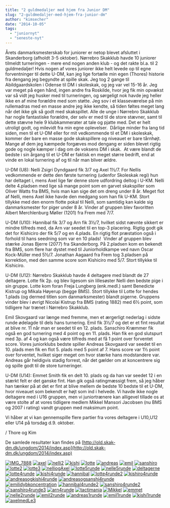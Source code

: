 ```yaml
---
title: "2 guldmedaljer med hjem fra Junior DM"
slug: "2-guldmedaljer-med-hjem-fra-junior-dm"
author: "kimsecher"
date: "2014-10-05"
tags: 
  - "juniornyt"
  - "seneste-nyt"
---
```


Årets danmarksmesterskab for juniorer er netop blevet afsluttet i Skanderborg (afholdt 3-5 oktober). Nørrebro Skakklub havde 10 juniorer tilmeldt turneringen - mere end nogen anden klub - og det rakte bl.a. til 2 guldmedaljer! Hvis nogen af vores juniorer ikke helt levede op til egne forventninger til dette U-DM, kan jeg lige fortælle min egen (Thores) historie fra dengang jeg begyndte at spille skak. Jeg tog 2 gange til Abildgaardskolen i Odense til DM i skoleskak, og jeg var vel 15-16 år. Jeg var meget på egen hånd, ingen andre fra Roskilde, hvor jeg fik min opvækst var så vidt jeg husker med til turneringen, og sørgeligt nok havde jeg heller ikke en af mine forældre med som støtte. Jeg sov i et klasseværelse på min rullemadras med en masse andre jeg ikke kendte, så tiden føltes meget lang når det ikke gik så godt med skakspillet. Alle de unge i Nørrebro Skakklub har nogle fantastiske forældre, der selv er med til de store stævner, samt til dette stævne hele 9 klubkammerater at tale og pjatte med. Det er helt utroligt godt, og milevidt fra min egne oplevelser.  Dårlige minder fra lang tid siden, men til et U-DM eller for mit vedkommende til et DM i skoleskak, kommer der bare en masse gode skakspillere og niveauet er bare tårnhøjt. Mange af dem jeg kæmpede forgæves mod dengang er siden blevet rigtig gode og nogle kæmper i dag om de voksens DM i skak.  At være blandt de bedste i sin årgang til et U-DM er faktisk en meget større bedrift, end at vinde en lokal turnering af og til når man bliver ældre.

U-DM (U8): Nelli Zsigri Dyndgaard fik 3/7 og Axel 1½/7. For Nellis vedkommende er dette den første turnering (udenfor Skoleskak regi) hun har deltaget i, mens Axel lige før denne store udfordring deltog i U-KM. Nelli delte 4.pladsen med lige så mange point som en garvet skakspiller som Oliver Watts fra BMS, hvis man kan sige det om dreng under 8 år. Meget flot af Nelli, mens Axel ikke havde den medgang som han fik U-KM. Stort tillykke med den enorm flotte pokal til Nelli, som samtidig kan kalde sig danmarksmester for piger under 8 år. Vinder af gruppen blev favoritten Albert Merchlenburg Møller (1201) fra Frem med 7/7.

U-DM (U10): Hannibal fik 3/7 og Arn fik 3½/7, hvilket sidst nævnte sikkert er mindre tilfreds med, da Arn var seedet til en top-3 placering. Rigtig godt gik det for Kishiciro der fik 5/7 og en 4.plads. En rigtig flot præstation også i forhold til hans seedning som var en 10 plads!  Vinder af gruppen blev stærke Jonas Bjerre (2077) fra Skanderborg. På 2.pladsen kom en bekendt fra BMS, som flere har dystet med til Juniorholdkampe ved navn Oscar Kock-Müller med 5½/7. Jonathan Aagaard fra Frem tog 3.pladsen på korrektion, med den samme score som Kishiciro med 5/7. Stort tillykke til Kishiciro.

U-DM (U12): Nørrebro Skakklub havde 4 deltagere med blandt de 27 deltagere. Lotte fik 2p. og blev ligesom sin lillesøster Nelli den bedste pige i sin gruppe. Lotte kom foran Freja Lungberg (enk.medl.) samt Benedicte Kistrup og Mikala Høyerup (begge BMS). Stort tillykke til Lotte for hendes 1.plads (og dermed titlen som danmarksmester) blandt pigerne. Gruppens vinder blev i øvrigt Nicolai Kistrup fra BMS (rating 1882) med 6½ point, som tidligere har trænet i Nørrebro Skakklub.

Emil Skovgaard var længe med fremme, men et ærgerligt nederlag i sidste runde ødelagde til dels hans turnering. Emil fik 3½/7 og det er et fint resultat at blive nr. 11 når man er seedet til en 12. plads. Sanschiro Kræmmer fik også en god turnering med 4 point og en 11. plads. Han fik en god slutspurt med 3p. af 4 og kan også være tilfreds med at få 1 point over forventet score. Vores juniorklubs bedste spiller Andreas Skovgaard var seedet til en 10. plads men fik en flot 5. plads med 5 point af 7. Hans score var 1½ point over forventet, hvilket siger meget om hvor stærke hans modstandere var. Andreas går heldigvis stadig forrest, når det gælder om at koncentrere sig og spille godt til de store turneringer.

U-DM (U14): Emmet Smith fik en delt 10. plads og da han var seedet 12 i en stærkt felt er det ganske fint. Han gik også ratingmæssigt frem, så jeg håber han tænker på at det er fint at blive mellem de bedste 10 bedste til et U-DM, hvor niveauet som bekendt er højt som ind i helvede. Vi havde ikke nogle deltagere med i U16 gruppen, men vi juniortrænere kan alligevel tillade os at være stolte af at vores tidligere medlem Mikkel Mansori Jacobsen (nu BMS og 2007 i rating) vandt gruppen med maksimum point.

Vi håber at vi kan gennemspille flere partier fra vores deltagere i U10,U12 eller U14 på torsdag d.9. oktober.

/ Thore og Kim

De samlede resultater kan findes på [http://old.skak-dm.dk/ungdom/2014/index.asp](http://old.skak-dm.dk/ungdom/2014/index.asp)

[![IMG_7888](/images/IMG_7888-200x300.jpg)](https://nbskak.dk/wp-content/uploads/2014/10/IMG_7888.jpg) [![axel](/images/axel-200x300.jpg)](https://nbskak.dk/wp-content/uploads/2014/10/axel.jpg) [![nelli2](/images/nelli2-200x300.jpg)](https://nbskak.dk/wp-content/uploads/2014/10/nelli2.jpg) [![kishi](/images/kishi-200x300.jpg)](https://nbskak.dk/wp-content/uploads/2014/10/kishi.jpg) [![lotte](/images/lotte-200x300.jpg)](https://nbskak.dk/wp-content/uploads/2014/10/lotte.jpg) [![andreas](/images/andreas-200x300.jpg)](https://nbskak.dk/wp-content/uploads/2014/10/andreas.jpg) [![emil](/images/emil-200x300.jpg)](https://nbskak.dk/wp-content/uploads/2014/10/emil.jpg) [![sanshiro](/images/sanshiro-200x300.jpg)](https://nbskak.dk/wp-content/uploads/2014/10/sanshiro.jpg) [![lotte2](/images/lotte2-200x300.jpg)](https://nbskak.dk/wp-content/uploads/2014/10/lotte2.jpg) [![lotte3](/images/lotte3-300x200.jpg)](https://nbskak.dk/wp-content/uploads/2014/10/lotte3.jpg) [![nelliogAxel](/images/nelliogAxel-300x225.jpg)](https://nbskak.dk/wp-content/uploads/2014/10/nelliogAxel.jpg) [![lotte5runde](/images/lotte5runde-300x225.jpg)](https://nbskak.dk/wp-content/uploads/2014/10/lotte5runde.jpg) [![nelle5runde](/images/nelle5runde-300x225.jpg)](https://nbskak.dk/wp-content/uploads/2014/10/nelle5runde.jpg) [![deltagerne](/images/deltagerne-300x200.jpg)](https://nbskak.dk/wp-content/uploads/2014/10/deltagerne.jpg) [![lotte4runde](/images/lotte4runde-300x200.jpg)](https://nbskak.dk/wp-content/uploads/2014/10/lotte4runde.jpg) [![kishi4runde](/images/kishi4runde-300x200.jpg)](https://nbskak.dk/wp-content/uploads/2014/10/kishi4runde.jpg) [![hannibal](/images/hannibal-300x200.jpg)](https://nbskak.dk/wp-content/uploads/2014/10/hannibal.jpg) [![lotte4runde2](/images/lotte4runde2-300x200.jpg)](https://nbskak.dk/wp-content/uploads/2014/10/lotte4runde2.jpg) [![kishiro4runde](/images/kishiro4runde-200x300.jpg)](https://nbskak.dk/wp-content/uploads/2014/10/kishiro4runde.jpg) [![andreasogkishi4runde](/images/andreasogkishi4runde-200x300.jpg)](https://nbskak.dk/wp-content/uploads/2014/10/andreasogkishi4runde.jpg) [![andreasogsanshi4runde](/images/andreasogsanshi4runde-200x300.jpg)](https://nbskak.dk/wp-content/uploads/2014/10/andreasogsanshi4runde.jpg) [![emilidybkoncentration](/images/emilidybkoncentration-200x300.jpg)](https://nbskak.dk/wp-content/uploads/2014/10/emilidybkoncentration.jpg) [![hannibal4runde2](/images/hannibal4runde2-300x200.jpg)](https://nbskak.dk/wp-content/uploads/2014/10/hannibal4runde2.jpg) [![sanshiro4runde2](/images/sanshiro4runde2-300x200.jpg)](https://nbskak.dk/wp-content/uploads/2014/10/sanshiro4runde2.jpg) [![sanshiro4runde3](/images/sanshiro4runde3-200x300.jpg)](https://nbskak.dk/wp-content/uploads/2014/10/sanshiro4runde3.jpg) [![arn4runde](/images/arn4runde-200x300.jpg)](https://nbskak.dk/wp-content/uploads/2014/10/arn4runde.jpg) [![tactimania](/images/tactimania-300x200.jpg)](https://nbskak.dk/wp-content/uploads/2014/10/tactimania.jpg) [![Mikkel](/images/Mikkel-200x300.jpg)](https://nbskak.dk/wp-content/uploads/2014/10/Mikkel.jpg) [![emmet](/images/emmet-200x300.jpg)](https://nbskak.dk/wp-content/uploads/2014/10/emmet.jpg) [![nelle2runde](/images/nelle2runde-200x300.jpg)](https://nbskak.dk/wp-content/uploads/2014/10/nelle2runde.jpg) [![emil2runde](/images/emil2runde-200x300.jpg)](https://nbskak.dk/wp-content/uploads/2014/10/emil2runde.jpg) [![andreas1runde](/images/andreas1runde-300x225.jpg)](https://nbskak.dk/wp-content/uploads/2014/10/andreas1runde.jpg) [![emil1runde](/images/emil1runde-300x225.jpg)](https://nbskak.dk/wp-content/uploads/2014/10/emil1runde.jpg) [![kishi1runde](/images/kishi1runde-300x225.jpg)](https://nbskak.dk/wp-content/uploads/2014/10/kishi1runde.jpg) [![axelmedLe3](/images/axelmedLe3-300x225.jpg)](https://nbskak.dk/wp-content/uploads/2014/10/axelmedLe3.jpg)
